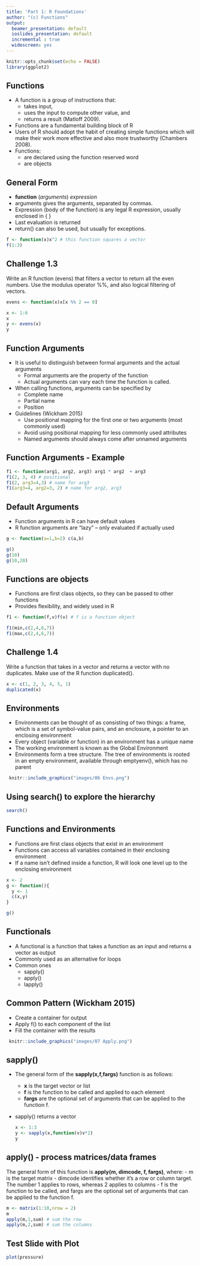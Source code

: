 ```yaml
---
title: 'Part 1: R Foundations'
author: "(c) Functions"
output:
  beamer_presentation: default
  ioslides_presentation: default
  incremental : true
  widescreen: yes
---
```


```r
knitr::opts_chunk$set(echo = FALSE)
library(ggplot2)
```

## Functions
- A function is a group of instructions that:
  + takes input, 
  + uses the input to compute other value, and 
  + returns a result (Matloff 2009). 
- Functions are a fundamental building block of R
- Users of R should adopt the habit of creating simple functions which will make their work more effective and also more trustworthy (Chambers 2008). 
- Functions:
  + are declared using the function reserved word 
  + are objects


## General Form
- **function** (*arguments*) *expression*
- arguments gives the arguments, separated by commas.
- Expression (body of the function) is any legal R expression, usually enclosed in { }
- Last evaluation is returned
- return() can also be used, but usually for exceptions.

```r
f <- function(x)x^2 # this function squares a vector
f(1:3)
``` 

## Challenge 1.3
Write an R function (evens) that filters a vector to return all the even numbers. Use the modulus operator %%, and also logical filtering of vectors. 

```r
evens <- function(x)x[x %% 2 == 0] 
``` 

```r
x <- 1:6
x
y <- evens(x)
y
``` 

## Function Arguments
- It is useful to distinguish between  formal arguments and the actual arguments
  + Formal arguments are the property of the function
  + Actual arguments can vary each time the function is called.
- When calling functions, arguments can be specified by
  + Complete name
  + Partial name
  + Position
- Guidelines (Wickham 2015)
  + Use positional mapping for the first one or two arguments (most commonly used)
  + Avoid using positional mapping for less commonly used attributes
  + Named arguments should always come after unnamed arguments

## Function Arguments - Example

```r
f1 <- function(arg1, arg2, arg3) arg1 * arg2  + arg3
f1(2, 3, 4) # positional
f1(2, arg3=4,3) # name for arg3
f1(arg3=4, arg2=3, 2) # name for arg2, arg3
``` 

## Default Arguments
- Function arguments in R can have default values
- R function arguments are “lazy” – only evaluated if actually used

```r
g <- function(a=1,b=2) c(a,b)

g()
g(10)
g(10,20)
``` 

## Functions are objects
- Functions are first class objects, so they can be passed to other functions
- Provides flexibility, and widely used in R
```r
f1 <- function(f,v)f(v) # f is a function object

f1(min,c(2,4,6,7))
f1(max,c(2,4,6,7))
``` 

## Challenge 1.4
Write a function that takes in a vector and returns a vector with no duplicates. Make use of the R function duplicated().
```r
x <- c(1, 2, 3, 4, 5, 1)
duplicated(x)
``` 

## Environments
- Environments can be thought of as consisting of two things: a frame, which is a set of symbol-value pairs, and an enclosure, a pointer to an enclosing environment
- Every object (variable or function) in an environment has a unique name
- The working environment is known as the Global Environment
- Environments form a tree structure. The tree of environments is rooted in an empty environment, available through emptyenv(), which has no parent

```r
 knitr::include_graphics("images/06 Envs.png")
```


## Using search() to explore the hierarchy

```r
search()
``` 

## Functions and Environments
- Functions are first class objects that exist in an environment
- Functions can access all variables contained in their enclosing environment
- If a name isn’t defined inside a function, R will look one level up to the enclosing environment
```r
x <- 2
g <- function(){
  y <- 1
  c(x,y)
}

g()
``` 

## Functionals
- A functional is a function that takes a function as an input and returns a vector as output
- Commonly used as an alternative for loops
- Common ones
  + sapply()
  + apply()
  + lapply()
  

## Common Pattern (Wickham 2015)
- Create a container for output
- Apply f() to each component of the list
- Fill the container with the results
```r
 knitr::include_graphics("images/07 Apply.png")
```

## sapply()
- The general form of the **sapply(x,f,fargs)** function is as follows:
  + **x** is the target vector or list
  + **f** is the function to be called and applied to each element
  + **fargs** are the optional set of arguments that can be applied to the function f.
- sapply() returns a vector

  ```r
x <- 1:3
y <- sapply(x,function(v)v*2)
y
```

## apply() - process matrices/data frames

The general form of this function is **apply(m, dimcode, f, fargs)**, where:
  - m is the target matrix
  - dimcode identifies whether it’s a row or column target. The number 1 applies to rows, whereas 2 applies to columns
  - f is the function to be called, and fargs are the optional set of arguments that can be applied to the function f.
  
```r
m <- matrix(1:10,nrow = 2)
m
apply(m,1,sum) # sum the row
apply(m,2,sum) # sum the columns
```
  


## Test Slide with Plot

```r
plot(pressure)
```


